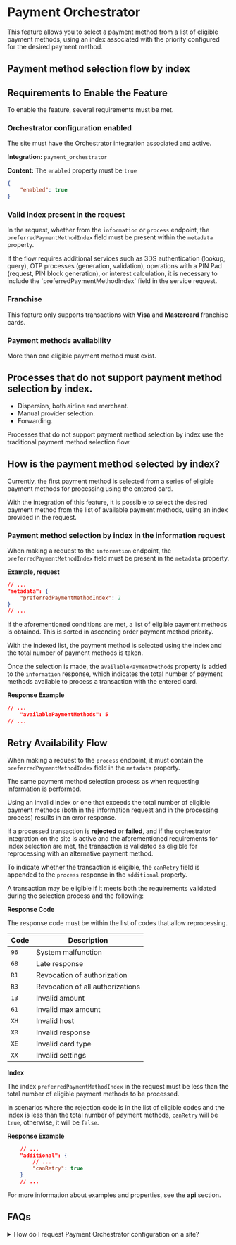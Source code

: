 # Payment Orchestrator

This feature allows you to select a payment method from a list of eligible payment methods, using an index associated
with the priority configured for the desired payment method.

## Payment method selection flow by index

<ImageZoom
    src="/OrchestratorInformation_en.webp"
    alt="Service selection by index flow"
    className="w-full max-w-full shadow rounded-md my-0 transition-transform duration-300 ease-in-out"
/>

## Requirements to Enable the Feature
To enable the feature, several requirements must be met.

### Orchestrator configuration enabled

The site must have the Orchestrator integration associated and active.

**Integration:** `payment_orchestrator`

**Content:** The `enabled` property must be `true`
```json
{
    "enabled": true
}
```

### Valid index present in the request

In the request, whether from the `information` or `process` endpoint, the `preferredPaymentMethodIndex` field must be
present within the `metadata` property.

<Note>
  If the flow requires additional services such as 3DS authentication (lookup, query), OTP processes
  (generation, validation), operations with a PIN Pad (request, PIN block generation), or interest calculation,
  it is necessary to include the `preferredPaymentMethodIndex` field in the service request.
</Note>

### Franchise
This feature only supports transactions with **Visa** and **Mastercard** franchise cards.

### Payment methods availability

More than one eligible payment method must exist.

## Processes that do not support payment method selection by index.

* Dispersion, both airline and merchant.
* Manual provider selection.
* Forwarding.

<Note>Processes that do not support payment method selection by index use the traditional payment method selection flow.</Note>

## How is the payment method selected by index?

Currently, the first payment method is selected from a series of eligible payment methods for processing using
the entered card.

With the integration of this feature, it is possible to select the desired payment method from the list of available payment methods,
using an index provided in the request.

### Payment method selection by index in the information request

When making a request to the `information` endpoint, the `preferredPaymentMethodIndex` field must be present in
the `metadata` property.

**Example, request**
```json
// ...
"metadata": {
    "preferredPaymentMethodIndex": 2
}
// ...
```

If the aforementioned conditions are met, a list of eligible payment methods is obtained. This is
sorted in ascending order payment method priority.

With the indexed list, the payment method is selected using the index and the total number of payment methods is taken.

Once the selection is made, the `availablePaymentMethods` property is added to the `information` response, which indicates
 the total number of payment methods available to process a transaction with the entered card.

**Response Example**
```json
// ...
    "availablePaymentMethods": 5
// ...
```

## Retry Availability Flow
<ImageZoom
    src="/OrchestratorProcess_en.webp"
    alt="Retry Availability Flow"
    className="w-full max-w-full shadow rounded-md my-0 transition-transform duration-300 ease-in-out"
/>

When making a request to the `process` endpoint, it must contain the `preferredPaymentMethodIndex` field in the `metadata` property.

The same payment method selection process as when requesting information is performed.

<Note>Using an invalid index or one that exceeds the total number of eligible payment methods (both in the information
request and in the processing process) results in an error response.</Note>

If a processed transaction is **rejected** or **failed**, and if the orchestrator integration on the site is active and
the aforementioned requirements for index selection are met, the transaction is validated as eligible for reprocessing
with an alternative payment method.

To indicate whether the transaction is eligible, the `canRetry` field is appended to the `process` response in the `additional` property.

A transaction may be eligible if it meets both the requirements validated during the selection process and the following:

**Response Code**

The response code must be within the list of codes that allow reprocessing.

| Code | Description                      |
|------|----------------------------------|
| `96` | System malfunction               |
| `68` | Late response                    |
| `R1` | Revocation of authorization      |
| `R3` | Revocation of all authorizations |
| `13` | Invalid amount                   |
| `61` | Invalid max amount               |
| `XH` | Invalid host                     |
| `XR` | Invalid response                 |
| `XE` | Invalid card type                |
| `XX` | Invalid settings                 |

**Index**

The index `preferredPaymentMethodIndex` in the request must be less than the total number of eligible payment methods to be processed.

In scenarios where the rejection code is in the list of eligible codes and the index is less than the total number of payment methods, `canRetry` will be `true`, otherwise, it will be `false`.

**Response Example**
```json
    // ...
    "additional": {
        // ...
        "canRetry": true
    }
    // ...
```

For more information about examples and properties, see the **api** section.

## FAQs
<details>
<summary>How do I request Payment Orchestrator configuration on a site?</summary>
<p> You must make a request to our after-sales team through the email servicioposventa@placetopay.ec </p>
</details>